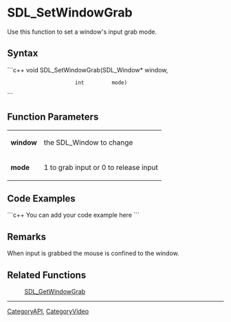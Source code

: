 <!-- pragma section-numbers off -->
<!-- pragma disable-camelcase -->

= SDL_SetWindowGrab =
Use this function to set a window's input grab mode.


== Syntax ==
```c++
void SDL_SetWindowGrab(SDL_Window* window,
                       int         mode)
```

== Function Parameters ==
{|
|'''window'''
|the SDL_Window to change
|-
|'''mode'''
|1 to grab input or 0 to release input
|}

== Code Examples ==
```c++
You can add your code example here
```

== Remarks ==
When input is grabbed the mouse is confined to the window.

== Related Functions ==
:[[SDL_GetWindowGrab]]

----
[[CategoryAPI]], [[CategoryVideo]]
